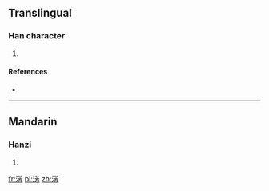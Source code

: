 ==Translingual==

===Han character===
{{Han char|rn=85|rad=水|as=08|sn=11|four=34127|canj=ETYS}}

# {{defn|Han|sort=水08}}

====References====
* {{Han ref|kx=0629.240|dkj=17636|hdz=31642.010|uh=6DD3|ud=28115|bh=D642|bd=54850}}

----

==Mandarin==

===Hanzi===
{{cmn-hanzi|pin=[[fāng]] ([[fang1]])|wg=fang<sup>1</sup>}}

# {{defn|lang=cmn|sort=水08}}

[[fr:淓]]
[[pl:淓]]
[[zh:淓]]